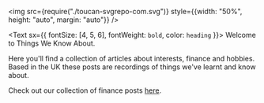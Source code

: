 <!-- <img src={require("./toucan-svgrepo-com.svg")} style={{"max-width: 50%; height: auto"}} /> -->

<img src={require("./toucan-svgrepo-com.svg")} style={{width: "50%", height: "auto", margin: "auto"}} />

<!-- <img src={require("./toucan-svgrepo-com.svg")} /> -->

<!-- <img src={require("./toucan-svgrepo-com.svg")} style={"max-width:100%;height:auto;"} /> -->

<Text sx={{ fontSize: [4, 5, 6], fontWeight: `bold`, color: `heading` }}>
  Welcome to Things We Know About.
</Text>

Here you'll find a collection of articles about interests, finance and hobbies. Based in the UK these posts are recordings of things we've learnt and know about.

Check out our collection of finance posts [here](https://twka.netlify.com/tags/finance).

<!-- <img src={require("./toucan-svgrepo-com.png")} />
<img src={require("./toucan-svgrepo-com.svg")} /> -->